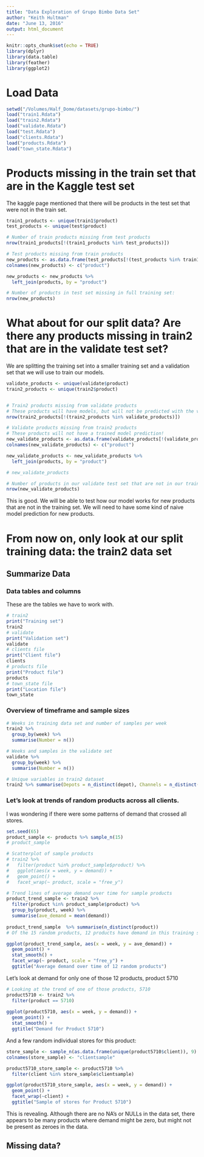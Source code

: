 ```yaml
---
title: "Data Exploration of Grupo Bimbo Data Set"
author: "Keith Hultman"
date: "June 13, 2016"
output: html_document
---
```


```r
knitr::opts_chunk$set(echo = TRUE)
library(dplyr)
library(data.table)
library(feather)
library(ggplot2)
```
# Load Data

```r
setwd("/Volumes/Half_Dome/datasets/grupo-bimbo/")
load("train1.Rdata")
load("train2.Rdata")
load("validate.Rdata")
load("test.Rdata")
load("clients.Rdata")
load("products.Rdata")
load("town_state.Rdata")


```

# Products missing in the train set that are in the Kaggle test set
The kaggle page mentioned that there will be products in the test set that were not in the train set. 
```r

train1_products <- unique(train1$product)
test_products <- unique(test$product)

# Number of train products missing from test products
nrow(train1_products[!(train1_products %in% test_products)])

# Test products missing from train products
new_products <- as.data.frame(test_products[!(test_products %in% train1_products)])
colnames(new_products) <- c("product")

new_products <- new_products %>%
  left_join(products, by = "product")

# Number of products in test set missing in full training set:
nrow(new_products)
```

# What about for our split data? Are there any products missing in train2 that are in the validate test set?
We are splitting the training set into a smaller training set and a validation set that we will use to train our models. 
```r

validate_products <- unique(validate$product)
train2_products <- unique(train2$product)


# Train2 products missing from validate products
# These products will have models, but will not be predicted with the validation data set
nrow(train2_products[!(train2_products %in% validate_products)])

# Validate products missing from train2 products
# These products will not have a trained model prediction!
new_validate_products <- as.data.frame(validate_products[!(validate_products %in% train2_products)])
colnames(new_validate_products) <- c("product")

new_validate_products <- new_validate_products %>%
  left_join(products, by = "product")

# new_validate_products 

# Number of products in our validate test set that are not in our train2 data. We will need to have a naive model for new products. 
nrow(new_validate_products)
```

This is good. We will be able to test how our model works for new products that are not in the training set. We will need to have some kind of naive model prediction for new products. 

# From now on, only look at our split training data: the train2 data set
## Summarize Data

### Data tables and columns
These are the tables we have to work with. 
```r
# train2
print("Training set")
train2
# validate
print("Validation set")
validate
# clients file
print("Client file")
clients
# products file
print("Product file")
products
# town_state file
print("Location file")
town_state

```

### Overview of timeframe and sample sizes

```r
# Weeks in training data set and number of samples per week
train2 %>% 
  group_by(week) %>%
  summarise(Number = n())

# Weeks and samples in the validate set
validate %>%
  group_by(week) %>%
  summarise(Number = n())

# Unique variables in train2 dataset
train2 %>% summarise(Depots = n_distinct(depot), Channels = n_distinct(channel), Routes = n_distinct(route), Clients = n_distinct(client), Products = n_distinct(product))

```

### Let's look at trends of random products across all clients. 
I was wondering if there were some patterns of demand that crossed all stores. 

```r
set.seed(65)
product_sample <- products %>% sample_n(15)
# product_sample

# Scatterplot of sample products
# train2 %>% 
#   filter(product %in% product_sample$product) %>%
#   ggplot(aes(x = week, y = demand)) +
#   geom_point() +
#   facet_wrap(~ product, scale = "free_y")

# Trend lines of average demand over time for sample products
product_trend_sample <- train2 %>% 
  filter(product %in% product_sample$product) %>%
  group_by(product, week) %>%
  summarise(ave_demand = mean(demand))
  
product_trend_sample  %>% summarise(n_distinct(product))
# Of the 15 random products, 12 products have demand in this training set

ggplot(product_trend_sample, aes(x = week, y = ave_demand)) +
  geom_point() +
  stat_smooth() +
  facet_wrap(~ product, scale = "free_y") +
  ggtitle("Average demand over time of 12 random products")
```

Let's look at demand for only one of those 12 products, product 5710

```r
# Looking at the trend of one of those products, 5710
product5710 <- train2 %>% 
  filter(product == 5710) 
  
ggplot(product5710, aes(x = week, y = demand)) +
  geom_point() +
  stat_smooth() +
  ggtitle("Demand for Product 5710")

```

And a few random individual stores for this product:

```r
store_sample <- sample_n(as.data.frame(unique(product5710$client)), 9)
colnames(store_sample) <- "clientsample"

product5710_store_sample <- product5710 %>%
  filter(client %in% store_sample$clientsample)

ggplot(product5710_store_sample, aes(x = week, y = demand)) +
  geom_point() +
  facet_wrap(~client) +
  ggtitle("Sample of stores for Product 5710")

```

This is revealing. Although there are no NA's or NULLs in the data set, there appears to be many products where demand might be zero, but might not be present as zeroes in the data. 

## Missing data?

```r

```

